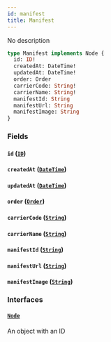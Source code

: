 ```yaml
---
id: manifest
title: Manifest
---
```


No description

```graphql
type Manifest implements Node {
  id: ID!
  createdAt: DateTime!
  updatedAt: DateTime!
  order: Order
  carrierCode: String!
  carrierName: String!
  manifestId: String
  manifestUrl: String
  manifestImage: String
}
```

### Fields

#### `id` ([`ID`](../../rate-manager-service/scalars/id))

#### `createdAt` ([`DateTime`](../../rate-manager-service/scalars/date-time))

#### `updatedAt` ([`DateTime`](../../rate-manager-service/scalars/date-time))

#### `order` ([`Order`](../../rate-manager-service/objects/order))

#### `carrierCode` ([`String`](../../rate-manager-service/scalars/string))

#### `carrierName` ([`String`](../../rate-manager-service/scalars/string))

#### `manifestId` ([`String`](../../rate-manager-service/scalars/string))

#### `manifestUrl` ([`String`](../../rate-manager-service/scalars/string))

#### `manifestImage` ([`String`](../../rate-manager-service/scalars/string))

### Interfaces

#### [`Node`](../../rate-manager-service/interfaces/node)

An object with an ID
